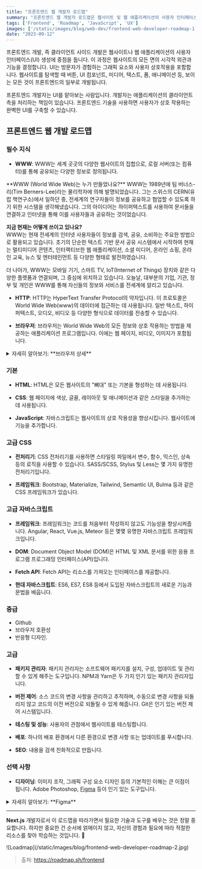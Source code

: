 ```yaml
---
title: "프론트엔드 웹 개발자 로드맵"
summary: "프론트엔드 웹 개발자 로드맵은 웹사이트 및 웹 애플리케이션의 사용자 인터페이스(UI)를 개발하는 데 필요한 핵심 기술과 도구들을 제시합니다. 이 로드맵은 WWW부터 HTML, CSS, JavaScript의 기본적인 학습부터 고급 프레임워크, 테스팅, 배포, SEO에 이르기까지 프론트엔드 개발의 전반적인 학습 경로를 안내합니다."
tags: ['Frontend', 'Roadmap', 'JavaScript', 'UX']
images: ['/static/images/blog/web-dev/frontend-web-developer-roadmap-1.jpg']
date: "2023-09-12"
---
```


<TOCInline toc={props.toc} asDisclosure />


프론트엔드 개발, 즉 클라이언트 사이드 개발은 웹사이트나 웹 애플리케이션의 사용자 인터페이스(UI) 생성에 중점을 둡니다. 이 과정은 웹사이트의 모든 면의 시각적 외관과 기능을 결정합니다. UI는 방문자가 경험하는 그래픽 요소와 사용자 상호작용을 포함합니다. 웹사이트를 탐색할 때 버튼, UI 컴포넌트, 미디어, 텍스트, 폼, 애니메이션 등, 보이는 모든 것이 프론트엔드의 일부로 개발됩니다.

프론트엔드 개발자는 UI를 맡아보는 사람입니다. 개발자는 애플리케이션의 클라이언트 측을 처리하는 책임이 있습니다. 프론트엔드 기술을 사용하면 사용자가 상호 작용하는 완벽한 UI를 구축할 수 있습니다.

## 프론트엔드 웹 개발 로드맵

### **필수 지식**
- **WWW**: WWW는 세계 곳곳의 다양한 웹사이트의 집합으로, 로컬 서버(또는 컴퓨터)를 통해 공유되는 다양한 정보로 정의됩니다. 
<Callout type="warning" icon="WWW 이야기">
**WWW (World Wide Web)는 누가 만들었나요?**  
WWW는 1989년에 팀 버너스-리(Tim Berners-Lee)라는 물리학자에 의해 발명되었습니다. 그는 스위스의 CERN(유럽 핵연구소)에서 일하던 중, 전세계의 연구자들이 정보를 공유하고 협업할 수 있도록 하기 위한 시스템을 생각해냈습니다. 그의 아이디어는 하이퍼텍스트를 사용하여 문서들을 연결하고 인터넷을 통해 이를 사용자들과 공유하는 것이었습니다.

**지금 현재는 어떻게 쓰이고 있나요?**  
WWW는 현재 전세계의 인터넷 사용자들이 정보를 검색, 공유, 소비하는 주요한 방법으로 활용되고 있습니다. 초기의 단순한 텍스트 기반 문서 공유 시스템에서 시작하여 현재는 멀티미디어 콘텐츠, 인터랙티브한 웹 애플리케이션, 소셜 미디어, 온라인 쇼핑, 온라인 교육, 뉴스 및 엔터테인먼트 등 다양한 형태로 발전하였습니다.

더 나아가, WWW는 모바일 기기, 스마트 TV, IoT(Internet of Things) 장치와 같은 다양한 플랫폼과 연결되며, 그 중심에 위치하고 있습니다. 오늘날, 대부분의 기업, 기관, 정부 및 개인은 WWW를 통해 자신들의 정보와 서비스를 전세계에 알리고 있습니다.
</Callout>

- **HTTP**: HTTP는 HyperText Transfer Protocol의 약자입니다. 이 프로토콜은 World Wide Web(www)의 데이터에 접근하는 데 사용됩니다. 일반 텍스트, 하이퍼텍스트, 오디오, 비디오 등 다양한 형식으로 데이터를 전송할 수 있습니다. 
  
- **브라우저**: 브라우저는 World Wide Web의 모든 정보와 상호 작용하는 방법을 제공하는 애플리케이션 프로그램입니다. 이에는 웹 페이지, 비디오, 이미지가 포함됩니다. 

<details className="bg-gray-100 p-2 rounded-md">
  <summary>자세히 알아보기: **브라우저 상세**</summary>

**브라우저 종류와 그 특징:**

1. **Google Chrome:**  
   - **특징:** Google에서 개발된 웹 브라우저로, 세계에서 가장 널리 사용되고 있습니다. 빠른 성능, 사용자 친화적인 인터페이스, 확장 기능의 다양성이 특징입니다.
   - **렌더링 엔진:** Blink

2. **Mozilla Firefox:**  
   - **특징:** 오픈소스 브라우저로서, 사용자의 프라이버시 보호와 사용자 커스터마이징에 중점을 둡니다. 
   - **렌더링 엔진:** Gecko

3. **Apple Safari:**  
   - **특징:** Apple에서 개발한 브라우저로, macOS와 iOS에서 기본으로 제공됩니다. 에너지 효율 및 통합된 Apple 서비스 지원이 특징입니다.
   - **렌더링 엔진:** WebKit

4. **Microsoft Edge:**  
   - **특징:** Microsoft에서 개발한 브라우저로, Windows 10부터 기본 제공됩니다. 초기에는 자체 엔진을 사용하다가 Blink 엔진으로 전환했습니다.
   - **렌더링 엔진:** 최근 버전은 Blink

5. **Opera:**  
   - **특징:** 오래된 브라우저 중 하나로, 혁신적인 기능(예: 무료 VPN, 애드블록)을 도입하는 것으로 알려져 있습니다.
   - **렌더링 엔진:** Blink

**브라우저의 차이점:**
- **성능:** 각 브라우저마다 페이지 로딩 속도, 자바스크립트 실행 속도 등에 있어서 성능 차이가 있습니다.
- **확장 기능:** 브라우저마다 지원하는 확장 프로그램 및 플러그인의 종류와 품질이 다릅니다.
- **보안 및 프라이버시:** 보안 업데이트의 빈도와 방식, 프라이버시 설정의 유연성 등이 다를 수 있습니다.
- **사용자 인터페이스:** 사용자 경험과 디자인은 브라우저마다 다르게 제공됩니다.
- **플랫폼 통합:** OS나 기타 서비스와의 통합 수준이 다릅니다. (예: Safari와 Apple 서비스 간의 통합)

**브라우저의 미래:**
- **프라이버시 중심:** 사용자의 데이터 보호 및 프라이버시에 대한 관심이 증가하면서, 브라우저는 더 강력한 프라이버시 기능을 도입할 것입니다.
- **웹 표준 지원:** 새로운 웹 표준과 기술이 발전함에 따라 브라우저는 이를 지원하기 위해 계속 업데이트될 것입니다.
- **웹 어셈블리(WebAssembly):** 더 빠른 웹 애플리케이션 성능을 위해 웹 어셈블리의 지원과 채택이 확대될 것으로 예상됩니다.
- **PWA(Progressive Web Apps):** 브라우저는 PWA를 더욱 쉽게 지원하고, 웹과 네이티브 앱 간의 경계를 더욱 흐리게 만들어 나갈 것입니다.
- **AR, VR 및 3D 웹:** 가상현실, 증강현실 및 3D 웹 컨텐츠에 대한 브라우저 지원이 확대될 것으로 예상됩니다.

전반적으로 브라우저는 계속해서 발전하고, 웹의 다양한 기술과 표준에 대응하기 위해 변화하고 있습니다.
</details>

### **기본**
- **HTML**: HTML은 모든 웹사이트의 "뼈대" 또는 기본을 형성하는 데 사용됩니다.
  
- **CSS**: 웹 페이지에 색상, 글꼴, 레이아웃 및 애니메이션과 같은 스타일을 추가하는 데 사용됩니다. 
  
- **JavaScript**: 자바스크립트는 웹사이트의 상호 작용성을 향상시킵니다. 웹사이트에 기능을 추가합니다. 

### **고급 CSS**
- **전처리기**: CSS 전처리기를 사용하면 스타일링 파일에서 변수, 함수, 믹스인, 상속 등의 로직을 사용할 수 있습니다. SASS/SCSS, Stylus 및 Less는 몇 가지 유명한 전처리기입니다. 
  
- **프레임워크**: Bootstrap, Materialize, Tailwind, Semantic UI, Bulma 등과 같은 CSS 프레임워크가 있습니다. 

### **고급 자바스크립트**
- **프레임워크**: 프레임워크는 코드를 처음부터 작성하지 않고도 기능성을 향상시켜줍니다. Angular, React, Vue.js, Meteor 등은 몇몇 유명한 자바스크립트 프레임워크입니다. 
  
- **DOM**: Document Object Model (DOM)은 HTML 및 XML 문서를 위한 응용 프로그램 프로그래밍 인터페이스(API)입니다. 
  
- **Fetch API**: Fetch API는 리소스를 가져오는 인터페이스를 제공합니다.
  
- **현대 자바스크립트**: ES6, ES7, ES8 등에서 도입된 자바스크립트의 새로운 기능과 문법을 배웁니다. 

### **중급**
- Github
- 브라우저 호환성
- 반응형 디자인.

### **고급**
- **패키지 관리자**: 패키지 관리자는 소프트웨어 패키지를 설치, 구성, 업데이트 및 관리할 수 있게 해주는 도구입니다. NPM과 Yarn은 두 가지 인기 있는 패키지 관리자입니다. 
  
- **버전 제어**: 소스 코드의 변경 사항을 관리하고 추적하며, 수동으로 변경 사항을 되돌리지 않고 코드의 이전 버전으로 되돌릴 수 있게 해줍니다. Git은 인기 있는 버전 제어 시스템입니다. 
  
- **테스팅 및 성능**: 사용자의 관점에서 웹사이트를 테스팅합니다. 
  
- **배포**: 하나의 배포 환경에서 다른 환경으로 변경 사항 또는 업데이트를 푸시합니다. 


- **SEO**: 내용을 검색 친화적으로 만듭니다.

### **선택 사항**
- **디자이닝**: 이미지 조작, 그래픽 구성 요소 디자인 등의 기본적인 이해는 큰 이점이 됩니다. Adobe Photoshop, [Figma](https://www.figma.com/) 등이 인기 있는 도구입니다. 
<details className="bg-gray-100 p-2 rounded-md">
  <summary>자세히 알아보기: **Figma**</summary>
**Figma란?**

Figma는 협업 및 실시간 공동 작업을 지원하는 클라우드 기반의 디자인 도구입니다. UI/UX 디자인, 프로토타이핑, 그래픽 디자인 작업을 위해 널리 사용됩니다. 웹 브라우저에서 직접 사용할 수 있기 때문에 OS에 구애받지 않고 작업이 가능합니다.

**Figma의 주요 특징:**

1. **클라우드 기반:** 설치 없이 웹 브라우저에서 바로 사용할 수 있습니다. 모든 파일은 클라우드에 저장되므로 어디서든 접근이 가능합니다.

2. **실시간 협업:** 여러 사용자가 동시에 하나의 파일을 수정할 수 있으며, 그 과정을 실시간으로 볼 수 있습니다. Google Docs와 유사한 방식으로 동작합니다.

3. **고급 벡터 도구:** 복잡한 디자인 작업을 위한 강력한 도구와 기능을 제공합니다.

4. **프로토타이핑:** 디자인 내에서 인터랙션 및 애니메이션을 추가하여 실제 앱이나 웹사이트와 유사한 동작의 프로토타입을 만들 수 있습니다.

5. **코드 접근:** 개발자는 Figma 디자인에서 CSS, iOS, Android 코드 스니펫을 바로 확인할 수 있습니다.

6. **플러그인 및 확장성:** 사용자는 Figma를 위한 다양한 플러그인을 사용하여 워크플로우를 확장할 수 있습니다.

7. **컴포넌트 및 스타일:** 재사용 가능한 컴포넌트와 스타일을 생성하여 디자인의 일관성을 유지하고 작업 효율성을 높일 수 있습니다.

**Figma의 사용 사례:**

- **UI/UX 디자인:** 모바일 앱, 웹사이트, 데스크톱 애플리케이션의 인터페이스 디자인.
  
- **프로토타이핑:** 사용자 피드백을 얻기 위한 초기 프로토타입 제작.

- **브레인스토밍:** 팀원들과 아이디어나 레이아웃을 실시간으로 공유하며 디자인.

- **그래픽 디자인:** 아이콘, 로고, 일러스트레이션 등의 디자인.

- **프레젠테이션:** 슬라이드 또는 기타 시각적 자료를 제작하여 공유.

Figma는 디자인과 개발 팀 간의 협업을 강화하는 도구로서, 디자인 생태계에서 빠르게 인기를 얻고 있습니다.

  <div style={{ display: 'flex', flexDirection: 'column', alignItems: 'center', justifyContent: 'center' }}>
  ![Loadmap](/static/images/blog/frontend-web-developer-roadmap-3.png)
  </div>

</details>

---

**Next.js** 개발자로서 이 로드맵을 따라가면서 필요한 기술과 도구를 배우는 것은 정말 중요합니다. 하지만 중요한 건 순서에 얽매이지 않고, 자신의 경험과 필요에 따라 적절한 리소스를 찾아 학습하는 것입니다. 🌟

<div style={{ display: 'flex', flexDirection: 'column', alignItems: 'center', justifyContent: 'center' }}>
![Loadmap](/static/images/blog/frontend-web-developer-roadmap-2.jpg)
</div>


> 출처: https://roadmap.sh/frontend
